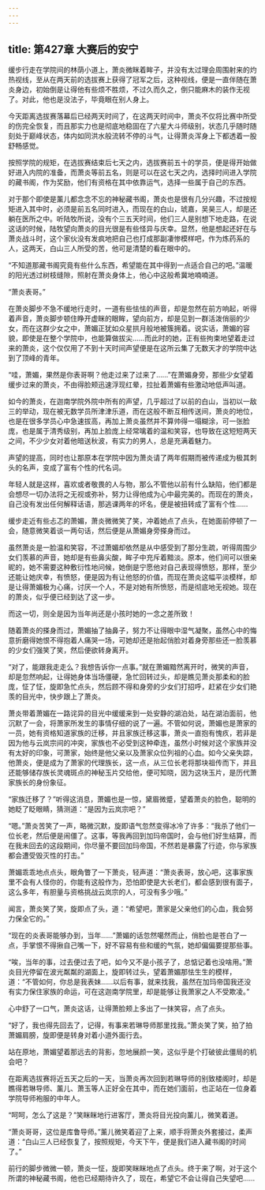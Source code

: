 ```yaml
---
---
---
```

title: 第427章 大赛后的安宁
---



缓步行走在学院间的林荫小道上，萧炎微眯着眸子，并没有太过理会周围射来的灼热视线，至从在两天前的选拔赛上获得了冠军之后，这种视线，便是一直伴随在萧炎身边，初始倒是让得他有些烦不胜烦，不过久而久之，倒只能麻木的装作无视了。对此，他也是没法子，毕竟眼在别人身上。

今天距离选拔赛落幕后已经两天时间了，在这两天时间中，萧炎不仅将比赛中所受的伤完全恢复，而且那实力也是彻底地稳固在了六星大斗师级别，状态几乎随时随刻处于巅峰状态，体内如同洪水般流转不停的斗气，让得萧炎浑身上下都透着一股舒畅感觉。

按照学院的规矩，在选拔赛结束后七天之内，选拔赛前五十的学员，便是得开始做好进入内院的准备，而萧炎等前五名，则是可以在这七天之内，选择时间进入学院的藏书阁，作为奖励，他们有资格在其中依靠运气，选择一些属于自己的东西。

对于那个即使是薰儿都念念不忘的神秘藏书阁，萧炎也是很有几分兴趣，不过按规矩进入其中时，必须是前五名同时进入，而现在的白山，琥嘉，吴昊三人，却是还躺在医所之中。听陆牧所说，没有个三五天时间，他们三人是别想下地走路，在说这话的时候，陆牧望向萧炎的目光很是有些怪异与庆幸。显然，他是想起还好在与萧炎战斗时，这个家伙没有发疯地把自己也打成那副凄惨模样吧，作为炼药系的人，这两天，白山三人所受的苦，他可是清楚的看在眼中的。

“不知道那藏书阁究竟有些什么东西，希望能在其中得到一点适合自己的吧。”温暖的阳光透过树枝缝隙，照射在萧炎身体上，他心中这般希冀地喃喃道。

“萧炎表哥。”

在萧炎脚步不急不缓地行走时，一道有些怯怯的声音，却是忽然在前方响起，听得着声音，萧炎脚步顿住睁开虚眯的眼眸，望向前方，却是见到一群活泼俏丽的少女，而在这群少女之中，萧媚正犹如众星拱月般地被簇拥着。说实话，萧媚的容貌，即使是在整个学院中，也能算做拔尖……而此时的她，正有些拘束地望着走过来的萧炎，这个仅仅用了不到十天时间声望便是在这所云集了无数天才的学院中达到了顶峰的青年。

“哇，萧媚，果然是你表哥啊？他走过来了过来了……”在萧媚身旁，那些少女望着缓步过来的萧炎，不由得脸颊迅速浮现红晕，拉扯着萧媚有些激动地低声叫道。

如今的萧炎，在迦南学院外院中所有的声望，几乎超过了以前的白山，当初以一敌三的举动，现在被无数学员所津津乐道，而在这般不断互相传送间，萧炎的地位，也是在很多学员心中急速拔高，再加上萧炎虽然并不算帅得一塌糊涂，可一张脸庞，也是属于清秀级别，再加上脸庞上经常噙着的温和笑容，也导致在这短短两天之间，不少少女对着他暗送秋波，有实力的男人，总是充满着魅力。

声望的提高，同时也让那原本在学院中因为萧炎请了两年假期而被传递成为极其刺头的名声，变成了富有个性的代名词。

年轻人就是这样，喜欢或者敬畏的人与物，那么不管他以前有什么缺陷，他们都是会想尽一切办法将之无视或弥补，努力让得他成为心中最完美的。而现在的萧炎，自己没有发出任何解释话语，那逃课两年的坏名，便是被扭转成了富有个性……

缓步走近有些忐忑的萧媚，萧炎微微笑了笑，冲着她点了点头，在她面前停顿了一会，随意微笑着谈一两句话，然后便是从萧媚身旁搽身而过。

虽然萧炎是一脸温和笑容，不过萧媚却依然是从中感受到了那分生疏，听得周围少女们羡慕的声音，她却是有些鼻尖酸，眸子中充斥着黯淡。原本，他们间可以很亲昵的，她不需要这种敷衍性地问候，她倒是宁愿他对自己表现得愤怒，那样，至少还能让她庆幸，有愤怒，便是因为有让他怒的价值，而现在萧炎这幅平淡模样，却是让得萧媚极为心痛，讨厌一个人，不是对她有所愤怒，而是彻底地无视她。现在的萧炎，似乎便已经到达了这一步。

而这一切，则全是因为当年尚还是小孩时她的一念之差所致！

随着萧炎的搽身而过，萧媚抽了抽鼻子，努力不让得眼中湿气凝聚，虽然心中的悔意折磨得她恨不得抱着人痛哭一场，可她却还是抬起俏脸对着身旁那些还一脸羡慕的少女们强笑了笑，然后便欲转身离开。

“对了，能跟我走走么？我想告诉你一点事。”就在萧媚黯然离开时，微笑的声音，却是忽然响起，让得她身体当场僵硬，急忙回转过头，却是瞧见萧炎那柔和的脸庞，怔了怔，旋即急忙点头，然后顾不得和身旁的少女们打招呼，赶紧在少女们艳羡的目光中，快步跟上了萧炎。

萧炎带着萧媚在一路诧异的目光中缓缓来到一处安静的湖泊处，站在湖泊面前，他沉默了一会，将萧家所发生的事情仔细的说了一遍。不管如何说，萧媚也是萧家的一员，她有资格知道家族的迁移，并且家族迁移这事，萧炎一直抱有愧疚，若非是因为他与云岚宗间的冲突，家族也不必受到这种牵连，虽然小时候对这个家族并没有太好的印象，可萧家，始终是他父亲以及萧家众位列祖的心血。如今父亲失踪，他萧炎，便是成为了萧家的代理族长，这一点，从三位长老将那块祖传而下，并且还能够储存族长灵魂斑点的神秘玉片交给他，便可知晓，因为这块玉片，是历代萧家族长的身份象征。

“家族迁移了？”听得这消息，萧媚也是一惊，黛眉微蹙，望着萧炎的脸色，聪明的她眨了眨眼睛，猜测道：“是因为云岚宗吧？”

“嗯。”萧炎苦笑了一声，略微沉默，旋即语气忽然变得冰冷了许多：“我杀了他们一位长老，然后便是闹僵了。这事，等我再回到加玛帝国时，会与他们好生结算，而在我未回去的这段期间，你尽量不要回加玛帝国，不然若是暴露了行迹，你与家族都会遭受毁灭性的打击。”

萧媚乖乖地点点头，眼角瞥了一下萧炎，轻声道：“萧炎表哥，放心吧，这事家族里不会有人怪你的，你能有这般作为，恐怕即使是大长老们，都会感到很有面子，这么多年，有胆量与资格挑战云岚宗的人，可没有多少哦。”

闻言，萧炎笑了笑，旋即点了头，道：“希望吧，萧家是父亲他们的心血，我会努力保全它的。”

“现在的炎表哥能够办到，当年……”萧媚的话忽然噶然而止，俏脸也是苍白了一点，手掌恨不得揪自己嘴一下，好不容易有些和缓的气氛，她却偏偏要提那些事。

“唉，当年的事，过去便过去了吧，如今又不是小孩子了，总惦记着也没啥用。”萧炎目光停留在波光粼粼的湖面上，旋即转过头，望着萧媚那怯生生的模样，道：“不管如何，你总是我表妹……以后有事，就来找我，虽然在加玛帝国我还没有实力保住家族的命运，可在这迦南学院里，却是能够让我萧家之人不受欺凌。”

心中舒了一口气，萧炎这话，让得萧脸颊上多出了一抹笑容，点了点头。

“好了，我也得先回去了，记得，有事来若琳导师那里找我。”萧炎笑了笑，拍了拍萧媚肩膀，旋即便是转身对着小道外面行去。

站在原地，萧媚望着那远去的背影，忽地展颜一笑，这似乎是个打破彼此僵局的机会吧？

在距离选拔赛将近五天之后的一天，当萧炎再次回到若琳导师的别致楼阁时，却是瞧得若琳导师、薰儿、萧玉等人正好全在其中，而在她们面前，也正站在一位身着学院导师袍服的中年人。

“呵呵，怎么了这是？”笑眯眯地行进客厅，萧炎将目光投向薰儿，微笑着道。

“萧炎哥哥，这位是库鲁导师。”薰儿微笑着迎了上来，顺手将萧炎外套接过，柔声道：“白山三人已经恢复了，按照规矩，今天下午，便是我们进入藏书阁的时间了。”

前行的脚步微微一顿，萧炎一怔，旋即笑眯眯地点了点头。终于来了啊，对于这个所谓的神秘藏书阁，他也已经期待许久了，现在，希望它不会让得自己失望吧……